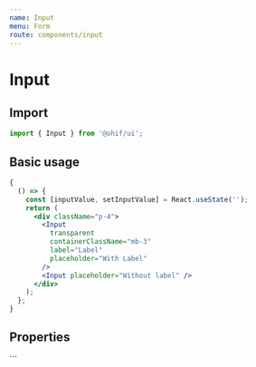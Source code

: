 ```yaml
---
name: Input
menu: Form
route: components/input
---
```



# Input

## Import

```javascript
import { Input } from '@ohif/ui';
```

## Basic usage

```jsx live
{
  () => {
    const [inputValue, setInputValue] = React.useState('');
    return (
      <div className="p-4">
        <Input
          transparent
          containerClassName="mb-3"
          label="Label"
          placeholder="With Label"
        />
        <Input placeholder="Without label" />
      </div>
    );
  };
}
```

## Properties

<Props of={Input} />
```
